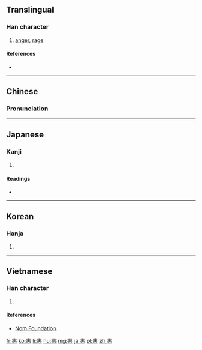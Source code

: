 ==Translingual==

===Han character===
{{Han char|rn=61|rad=心|as=06|sn=10|four=40331|canj=GGP|ids=⿱圭心}}

# [[anger]], [[rage]]

====References====
* {{Han ref|kx=0384.240|dkj=10566|dj=0715.070|hdz=42289.060|uh=605A|ud=24666|bh=D17D|bd=53629}}

----

==Chinese==
{{zh-forms}}

===Pronunciation===
{{zh-pron
|m=huì
|c=wai6
|mc=y
|oc=y
|ma=
|cat=n
}}

----

==Japanese==

===Kanji===
{{ja-kanji|grade=|rs=心06}}

# {{defn|lang=ja|sort=心06}}

====Readings====
* {{ja-readings|on=[[い]] (i)|kun=[[いかる]] (ikaru)}}

----

==Korean==

===Hanja===
{{ko-hanja|hangeul=에|eumhun=|rv=e|mr=e|y=ey}}

# {{defn|lang=ko|sort=心06}}

----

==Vietnamese==

===Han character===
{{vi-readings|rs=心06| hanviet = [[huệ]], [[khuê]]}}

# {{defn|lang=vi|sort=心06}}

====References====
*[http://nomfoundation.org/common/nom_details.php?codepoint=605a Nom Foundation]

[[fr:恚]]
[[ko:恚]]
[[li:恚]]
[[hu:恚]]
[[mg:恚]]
[[ja:恚]]
[[pl:恚]]
[[zh:恚]]